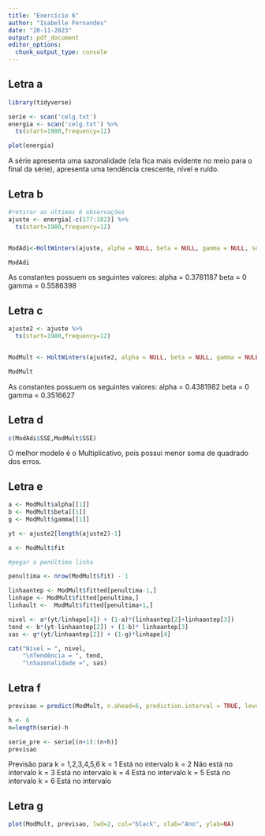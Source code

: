 ```yaml
---
title: "Exercício 6"
author: "Isabelle Fernandes"
date: "20-11-2023"
output: pdf_document
editor_options: 
  chunk_output_type: console
---
```


## Letra a

```r
library(tidyverse)

serie <- scan('celg.txt')
energia <- scan('celg.txt') %>% 
  ts(start=1980,frequency=12)

plot(energia)
```

A série apresenta uma sazonalidade (ela fica mais evidente no meio para o final da série), apresenta uma tendência crescente, nível e ruído.\

## Letra b

```r
#retirar as últimas 6 observações
ajuste <- energia[-c(177:182)] %>% 
  ts(start=1980,frequency=12)


ModAdi<-HoltWinters(ajuste, alpha = NULL, beta = NULL, gamma = NULL, seasonal = c("additive"))

ModAdi
```

As constantes possuem os seguintes valores:
alpha = 0.3781187
beta = 0
gamma = 0.5586398

## Letra c

```r
ajuste2 <- ajuste %>% 
  ts(start=1980,frequency=12)


ModMult <- HoltWinters(ajuste2, alpha = NULL, beta = NULL, gamma = NULL, seasonal = c("multiplicative"))

ModMult

```

As constantes possuem os seguintes valores:
alpha = 0.4381982
beta = 0
gamma = 0.3516627

## Letra d

```r
c(ModAdi$SSE,ModMult$SSE)
```

O melhor modelo é o Multiplicativo, pois possui menor soma de quadrado dos erros.

## Letra e

```r
a <- ModMult$alpha[[1]]
b <- ModMult$beta[[1]]
g <- ModMult$gamma[[1]]

yt <- ajuste2[length(ajuste2)-1]

x <- ModMult$fit

#pegar a penúltima linha

penultima <- nrow(ModMult$fit) - 1 

linhaantep <- ModMult$fitted[penultima-1,]
linhape <- ModMult$fitted[penultima,]
linhault <-  ModMult$fitted[penultima+1,]

nivel <- a*(yt/linhape[4]) + (1-a)*(linhaantep[2]+linhaantep[3])
tend <- b*(yt-linhaantep[2]) + (1-b)* linhaantep[3] 
sas <- g*(yt/linhaantep[2]) + (1-g)*linhape[4]

cat("Nível = ", nivel, 
    "\nTendência = ", tend,
    "\nSazonalidade =", sas)

```

## Letra f

```r

previsao = predict(ModMult, n.ahead=6, prediction.interval = TRUE, level = 0.95, interval="prediction") 

h <- 6
n=length(serie)-h

serie_pre <- serie[(n+1):(n+h)] 
previsao


```

Previsão para k = 1,2,3,4,5,6
k = 1 Está no intervalo
k = 2 Não está no intervalo
k = 3 Está no intervalo
k = 4 Está no intervalo
k = 5 Está no intervalo
k = 6 Está no intervalo


## Letra g

```r
plot(ModMult, previsao, lwd=2, col="black", xlab="Ano", ylab=NA)
```

